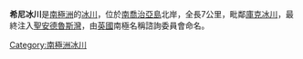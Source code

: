 {{coord|54|25|S|36|12|W|source:GNIS|display=title}}

'''希尼冰川'''是[[南極洲|南極洲]]的[[冰川|冰川]]，位於[[南喬治亞島|南喬治亞島]]北岸，全長7公里，毗鄰[[庫克冰川_(南喬治亞島)|庫克冰川]]，最終注入[[聖安德魯斯灣|聖安德魯斯灣]]，由[[英國|英國]]南極名稱諮詢委員會命名。

{{Antarctica-geo-stub}}
[[Category:南極洲冰川|Category:南極洲冰川]]